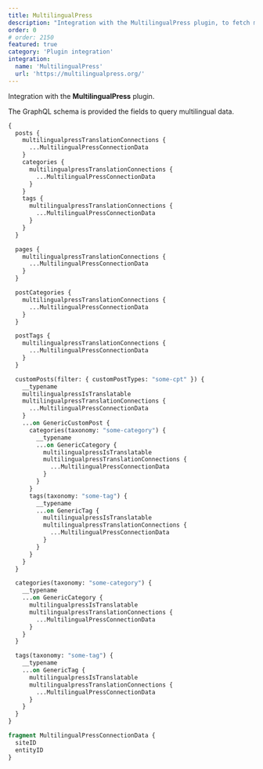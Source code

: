 ```yaml
---
title: MultilingualPress
description: "Integration with the MultilingualPress plugin, to fetch multilingual data."
order: 0
# order: 2150
featured: true
category: 'Plugin integration'
integration:
  name: 'MultilingualPress'
  url: 'https://multilingualpress.org/'
---
```


Integration with the **MultilingualPress** plugin.

The GraphQL schema is provided the fields to query multilingual data.

```graphql
{
  posts {
    multilingualpressTranslationConnections {
      ...MultilingualPressConnectionData
    }
    categories {
      multilingualpressTranslationConnections {
        ...MultilingualPressConnectionData
      }
    }
    tags {
      multilingualpressTranslationConnections {
        ...MultilingualPressConnectionData
      }
    }
  }

  pages {
    multilingualpressTranslationConnections {
      ...MultilingualPressConnectionData
    }
  }

  postCategories {
    multilingualpressTranslationConnections {
      ...MultilingualPressConnectionData
    }
  }

  postTags {
    multilingualpressTranslationConnections {
      ...MultilingualPressConnectionData
    }
  }

  customPosts(filter: { customPostTypes: "some-cpt" }) {
    __typename
    multilingualpressIsTranslatable
    multilingualpressTranslationConnections {
      ...MultilingualPressConnectionData
    }
    ...on GenericCustomPost {
      categories(taxonomy: "some-category") {
        __typename
        ...on GenericCategory {
          multilingualpressIsTranslatable
          multilingualpressTranslationConnections {
            ...MultilingualPressConnectionData
          }
        }
      }
      tags(taxonomy: "some-tag") {
        __typename
        ...on GenericTag {
          multilingualpressIsTranslatable
          multilingualpressTranslationConnections {
            ...MultilingualPressConnectionData
          }
        }
      }
    }
  }

  categories(taxonomy: "some-category") {
    __typename
    ...on GenericCategory {
      multilingualpressIsTranslatable
      multilingualpressTranslationConnections {
        ...MultilingualPressConnectionData
      }
    }
  }

  tags(taxonomy: "some-tag") {
    __typename
    ...on GenericTag {
      multilingualpressIsTranslatable
      multilingualpressTranslationConnections {
        ...MultilingualPressConnectionData
      }
    }
  }
}

fragment MultilingualPressConnectionData {
  siteID
  entityID
}
```
